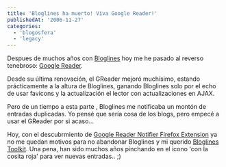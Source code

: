 ```yaml
---
title: 'Bloglines ha muerto! Viva Google Reader!'
publishedAt: '2006-11-27'
categories:
  - 'blogosfera'
  - 'legacy'
---
```


Despues de muchos años con [Bloglines](http://www.bloglines.com/) hoy me he pasado al reverso tenebroso: [Google Reader](http://www.google.com/reader/).

Desde su última renovación, el GReader mejoró muchísimo, estando prácticamente a la altura de Bloglines, ganando Bloglines solo por el echo de usar favicons y la actualización el lector con actualizaciones en AJAX.

Pero de un tiempo a esta parte , Bloglines me notificaba un montón de entradas duplicadas. Yo pensé que sería cosa de los blogs, pero empecé a usar el GReader por si acaso...

Hoy, con el descubrmiento de [Google Reader Notifier Firefox Extension](http://www.markdbd.com/proyectos/google_reader_notifier/) ya no me quedan motivos para no abandonar Bloglines y mi querido [Bloglines Toolkit](http://jayseae.cxliv.org/bloglines_toolkit/index.html). Una pena, han sido muchos años pinchando en el icono 'con la cosita roja' para ver nuevas entradas.. ;)
